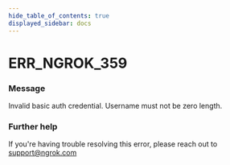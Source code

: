 ```yaml
---
hide_table_of_contents: true
displayed_sidebar: docs
---
```



# ERR_NGROK_359

### Message

Invalid basic auth credential. Username must not be zero length.

<ErrorDetails error="err_ngrok_359" />

### Further help

If you're having trouble resolving this error, please reach out to [support@ngrok.com](mailto:support@ngrok.com?subject=Help%20with%20ERR_NGROK_359)

